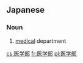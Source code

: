 ==Japanese==
{{ja-kanjitab|い|がく|ぶ|yomi=o}}

===Noun===
{{ja-noun|いがくぶ|kyu=醫學部}}

# [[medical]] department

[[cs:医学部]]
[[fr:医学部]]
[[pl:医学部]]